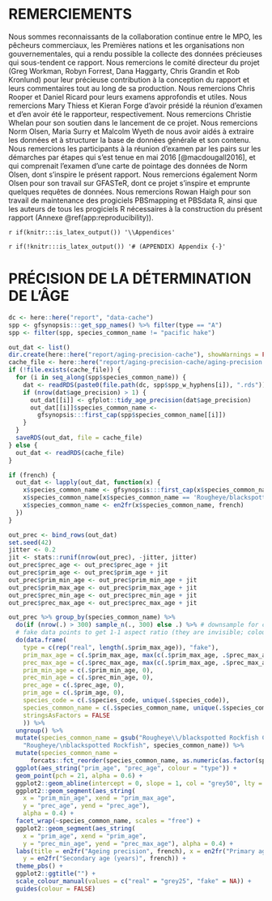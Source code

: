 \clearpage

# REMERCIEMENTS

Nous sommes reconnaissants de la collaboration continue entre le MPO, les pêcheurs commerciaux, les Premières nations et les organisations non gouvernementales, qui a rendu possible la collecte des données précieuses qui sous-tendent ce rapport. Nous remercions le comité directeur du projet (Greg Workman, Robyn Forrest, Dana Haggarty, Chris Grandin et Rob Kronlund) pour leur précieuse contribution à la conception du rapport et leurs commentaires tout au long de sa production. Nous remercions Chris Rooper et Daniel Ricard pour leurs examens approfondis et utiles. Nous remercions Mary Thiess et Kieran Forge d’avoir présidé la réunion d’examen et d’en avoir été le rapporteur, respectivement. Nous remercions Christie Whelan pour son soutien dans le lancement de ce projet. Nous remercions Norm Olsen, Maria Surry et Malcolm Wyeth de nous avoir aidés à extraire les données et à structurer la base de données générale et son contenu. Nous remercions les participants à la réunion d’examen par les pairs sur les démarches par étapes qui s’est tenue en mai 2016 [@macdougall2016], et qui comprenait l’examen d’une carte de pointage des données de Norm Olsen, dont s’inspire le présent rapport. Nous remercions également Norm Olsen pour son travail sur GFASTeR, dont ce projet s’inspire et emprunte quelques requêtes de données. Nous remercions Rowan Haigh pour son travail de maintenance des progiciels PBSmapping et PBSdata R, ainsi que les auteurs de tous les progiciels R nécessaires à la construction du présent rapport (Annexe \@ref(app:reproducibility)).

\clearpage

`r if(knitr:::is_latex_output()) '\\Appendices'`

`r if(!knitr:::is_latex_output()) '# (APPENDIX) Appendix {-}'`

# PRÉCISION DE LA DÉTERMINATION DE L’ÂGE {#app:age-precision}

```r
dc <- here::here("report", "data-cache")
spp <- gfsynopsis:::get_spp_names() %>% filter(type == "A")
spp <- filter(spp, species_common_name != "pacific hake")

out_dat <- list()
dir.create(here::here("report/aging-precision-cache"), showWarnings = FALSE)
cache_file <- here::here("report/aging-precision-cache/aging-precision.rds")
if (!file.exists(cache_file)) {
  for (i in seq_along(spp$species_common_name)) {
    dat <- readRDS(paste0(file.path(dc, spp$spp_w_hyphens[i]), ".rds"))
    if (nrow(dat$age_precision) > 1) {
      out_dat[[i]] <- gfplot::tidy_age_precision(dat$age_precision)
      out_dat[[i]]$species_common_name <-
        gfsynopsis:::first_cap(spp$species_common_name[[i]])
    }
  }
  saveRDS(out_dat, file = cache_file)
} else {
  out_dat <- readRDS(cache_file)
}

if (french) {
  out_dat <- lapply(out_dat, function(x) {
    x$species_common_name <- gfsynopsis:::first_cap(x$species_common_name)
    x$species_common_name[x$species_common_name == 'Rougheye/blackspotted Rockfish Complex'] <- 'Rougheye/Blackspotted Rockfish Complex'
    x$species_common_name <- en2fr(x$species_common_name, french)
  })
}
```

```r
out_prec <- bind_rows(out_dat)
set.seed(42)
jitter <- 0.2
jit <- stats::runif(nrow(out_prec), -jitter, jitter)
out_prec$prec_age <- out_prec$prec_age + jit
out_prec$prim_age <- out_prec$prim_age + jit
out_prec$prim_min_age <- out_prec$prim_min_age + jit
out_prec$prim_max_age <- out_prec$prim_max_age + jit
out_prec$prec_min_age <- out_prec$prec_min_age + jit
out_prec$prec_max_age <- out_prec$prec_max_age + jit

out_prec %>% group_by(species_common_name) %>%
  do(if (nrow(.) > 300) sample_n(., 300) else .) %>% # downsample for clarity
  # fake data points to get 1-1 aspect ratio (they are invisible; coloured NA):
  do(data.frame(
    type = c(rep("real", length(.$prim_max_age)), "fake"),
    prim_max_age = c(.$prim_max_age, max(c(.$prim_max_age, .$prec_max_age))),
    prec_max_age = c(.$prec_max_age, max(c(.$prim_max_age, .$prec_max_age))),
    prim_min_age = c(.$prim_min_age, 0),
    prec_min_age = c(.$prec_min_age, 0),
    prec_age = c(.$prec_age, 0),
    prim_age = c(.$prim_age, 0),
    species_code = c(.$species_code, unique(.$species_code)),
    species_common_name = c(.$species_common_name, unique(.$species_common_name)),
    stringsAsFactors = FALSE
    )) %>%
  ungroup() %>%
  mutate(species_common_name = gsub("Rougheye\\/blackspotted Rockfish Complex",
    "Rougheye/\nblackspotted Rockfish", species_common_name)) %>%
  mutate(species_common_name =
      forcats::fct_reorder(species_common_name, as.numeric(as.factor(species_code)))) %>%
  ggplot(aes_string("prim_age", "prec_age", colour = "type")) +
  geom_point(pch = 21, alpha = 0.6) +
  ggplot2::geom_abline(intercept = 0, slope = 1, col = "grey50", lty = 2) +
  ggplot2::geom_segment(aes_string(
    x = "prim_min_age", xend = "prim_max_age",
    y = "prec_age", yend = "prec_age"),
    alpha = 0.4) +
  facet_wrap(~species_common_name, scales = "free") +
  ggplot2::geom_segment(aes_string(
    x = "prim_age", xend = "prim_age",
    y = "prec_min_age", yend = "prec_max_age"), alpha = 0.4) +
  labs(title = en2fr("Ageing precision", french), x = en2fr("Primary age (years)", french),
    y = en2fr("Secondary age (years)", french)) +
  theme_pbs() +
  ggplot2::ggtitle("") +
  scale_colour_manual(values = c("real" = "grey25", "fake" = NA)) +
  guides(colour = FALSE)
```
